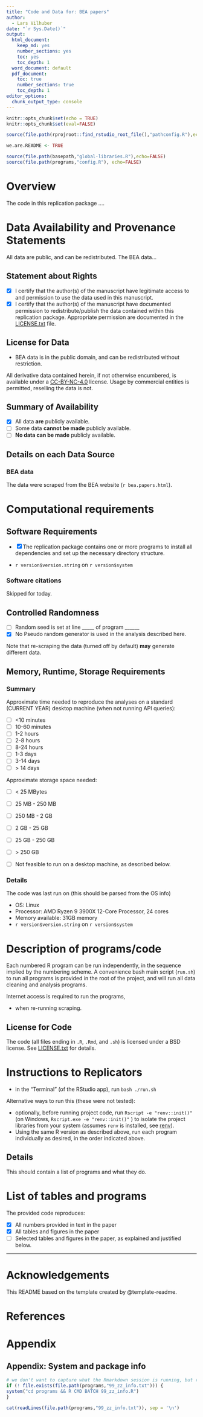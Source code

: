 ---
title: "Code and Data for: BEA papers"
author:
  - Lars Vilhuber
date: "`r Sys.Date()`"
output:
  html_document: 
    keep_md: yes
    number_sections: yes
    toc: yes
    toc_depth: 1
  word_document: default
  pdf_document: 
    toc: true
    number_sections: true
    toc_depth: 1
editor_options: 
  chunk_output_type: console
---



```{r setup,echo=FALSE, include=FALSE}
knitr::opts_chunk$set(echo = TRUE)
knitr::opts_chunk$set(eval=FALSE)

source(file.path(rprojroot::find_rstudio_root_file(),"pathconfig.R"),echo=FALSE)

we.are.README <- TRUE

source(file.path(basepath,"global-libraries.R"),echo=FALSE)
source(file.path(programs,"config.R"), echo=FALSE)


```


# Overview

The code in this replication package ....

# Data Availability and Provenance Statements

All data are public, and can be redistributed. The BEA data...

## Statement about Rights

- [x] I certify that the author(s) of the manuscript have legitimate access to and permission to use the data used in this manuscript. 
- [x] I certify that the author(s) of the manuscript have documented permission to redistribute/publish the data contained within this replication package. Appropriate permission are documented in the [LICENSE.txt](LICENSE.txt) file.


## License for Data

- BEA data is in the public domain, and can be redistributed without restriction.

All derivative data contained herein, if not otherwise encumbered, is available under a [CC-BY-NC-4.0](https://creativecommons.org/licenses/by-nc/4.0/legalcode) license. Usage by commercial entities is permitted, reselling the data is not.


## Summary of Availability

- [x] All data **are** publicly available.
- [ ] Some data **cannot be made** publicly available.
- [ ] **No data can be made** publicly available.



## Details on each Data Source

### BEA data

The data were scraped from the BEA website (`r bea.papers.html`).


# Computational requirements


## Software Requirements

- [x] The replication package contains one or more programs to install all dependencies and set up the necessary directory structure. 

- `r version$version.string` on `r version$system`


### Software citations

Skipped for today.

## Controlled Randomness



- [ ] Random seed is set at line _____ of program ______
- [x] No Pseudo random generator is used in the analysis described here.

Note that re-scraping the data (turned off by default) **may** generate different data.

## Memory, Runtime, Storage Requirements

### Summary

Approximate time needed to reproduce the analyses on a standard (CURRENT YEAR) desktop machine (when not running API queries):

- [ ] <10 minutes
- [ ] 10-60 minutes
- [ ] 1-2 hours
- [ ] 2-8 hours
- [ ] 8-24 hours
- [ ] 1-3 days
- [ ] 3-14 days
- [ ] > 14 days


Approximate storage space needed:

- [ ] < 25 MBytes
- [ ] 25 MB - 250 MB
- [ ] 250 MB - 2 GB
- [ ] 2 GB - 25 GB
- [ ] 25 GB - 250 GB
- [ ] > 250 GB

- [ ] Not feasible to run on a desktop machine, as described below.

### Details

The code was last run on (this should be parsed from the OS info)

- OS: Linux
- Processor:  AMD Ryzen 9 3900X 12-Core Processor, 24 cores
- Memory available: 31GB memory
- `r version$version.string` on `r version$system`


# Description of programs/code

Each numbered R program can be run independently, in the sequence implied by the numbering scheme. 
A convenience bash main script (`run.sh`) to run all programs is provided in the root of the project, and will run all data cleaning and analysis programs.

Internet access is required to run the programs, 

- when re-running scraping.


##  License for Code


The code (all files ending in `.R`, `.Rmd`, and `.sh`) is licensed under a BSD license. See [LICENSE.txt](LICENSE.txt) for details.

# Instructions to Replicators

- in the "Terminal" (of the RStudio app), run `bash ./run.sh`

Alternative ways to run this (these were not tested):

- optionally, before running project code, run `Rscript -e "renv::init()"` (on Windows, `Rscript.exe -e "renv::init()"` ) to isolate the project libraries from your system (assumes `renv` is installed, see [renv](https://rstudio.github.io/renv/articles/renv.html)).
- Using the same R version as described above, run each program individually as desired, in the order indicated above.

## Details

This should contain a list of programs and what they do.


# List of tables and programs


The provided code reproduces:

- [x] All numbers provided in text in the paper
- [x] All tables and figures in the paper
- [ ] Selected tables and figures in the paper, as explained and justified below.

---

# Acknowledgements

This README based on the template created by @template-readme. 

# References


<div id="refs"></div>

#  Appendix {-} 

## Appendix: System and package info


```{r sysinfo,eval=TRUE,echo=FALSE}
# we don't want to capture what the Rmarkdown session is running, but rather, what the computational session is running
if (! file.exists(file.path(programs,"99_zz_info.txt"))) {
system("cd programs && R CMD BATCH 99_zz_info.R")
}
```

```{r includetext,echo=FALSE,eval=TRUE}
cat(readLines(file.path(programs,"99_zz_info.txt")), sep = '\n')

```

